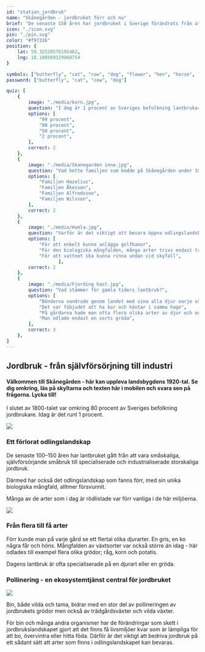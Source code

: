 ```yaml
---
id: "station_jordbruk"
name: "Skånegården - jordbruket förr och nu"
brief: "De senaste 150 åren har jordbruket i Sverige förändrats från att vara småskaligt och främst för att försörja familjen på bondgården, till att bli en industri som producerar mat till mängder av människor."
icon: "./icon.svg"
pin: "./pin.svg"
color: "#f97316"
position: {
    lat: 59.32528576195462,
    lng: 18.108509329960754
}

symbols: ["butterfly", "cat", "cow", "dog", "flower", "hen", "horse", "pig", "goat"]
password: ["butterfly", "cat", "cow", "dog"]

quiz: [
    {
        image: "./media/korn.jpg",
        question: "I dag är 1 procent av Sveriges befolkning lantbrukare, men hur många var det i slutet av 1800-talet?",
        options: [
            "99 procent",
            "80 procent",
            "50 procent",
            "2 procent",
        ],
        correct: 2
    },
    {
        image: "./media/Skanegarden inne.jpg",
        question: "Vad hette familjen som bodde på Skånegården under 1920-talet?",
        options: [
            "Familjen Hazelius",
            "Familjen Åkesson",
            "Familjen Alfredsson",
            "Familjen Nilsson",
        ],
        correct: 2
    },
    {
        image: "./media/Humla.jpg",
        question: "Varför är det viktigt att bevara öppna odlingslandskap?",
        options: [
            "För att enkelt kunna anlägga golfbanor",
            "För den biologiska mångfalden, många arter trivs endast trivs där",
            "För att vattnet ska kunna rinna undan vid skyfall",
                   ],
        correct: 2
    },
    {
        image: "./media/Fjording hast.jpg",
        question: "Vad stämmer för gamla tiders lantbruk?",
        options: [
            "Bönderna vandrade genom landet med sina alla djur varje vår",
            "Det var föbjudet att ha kor och hästar i samma hage",
            "På gårdarna hade man ofta flera olika arter av djur och odlade många sorters växter",
            "Man odlade endast en sorts gröda",
        ],
        correct: 3
    },
]
---
```


## Jordbruk - från självförsörjning till industri

#### Välkommen till Skånegården - här kan uppleva landsbygdens 1920-tal. Se dig omkring, läs på skyltarna och texten här i mobilen och svara sen på frågorna. Lycka till!

I slutet av 1800-talet var omkring 80 procent av Sveriges befolkning jordbrukare. Idag är det runt 1 procent. 


<img
     src="/stations/jordbruk/media/Skanegarden.jpg">
</img>

### Ett förlorat odlingslandskap

De senaste 100–150 åren har lantbruket gått från att vara småskaliga, självförsörjande småbruk till specialiserade och industrialiserade storskaliga jordbruk. 

Därmed har också det odlingslandskap som fanns förr, med sin unika biologiska mångfald, alltmer försvunnit. 

Många av de arter som i dag är rödlistade var förr vanliga i de här miljöerna.


<img
     src="/stations/jordbruk/media/Skanegarden gass.jpg">
</img>

### Från flera till få arter

Förr kunde man på varje gård se ett flertal olika djurarter. En gris, en ko några får och höns. Mångfalden av växtsorter var också större än idag - här odlades till exempel flera olika grödor; råg, korn och potatis. 

Dagens lantbruk är ofta specialiserade på en djurart eller en gröda. 


### Pollinering - en ekosystemtjänst central för jordbruket

<img
     src="/stations/jordbruk/media/Humla2.jpg">
</img>

Bin, både vilda och tama, bidrar med en stor del av pollineringen av jordbrukets grödor men också av trädgårdsväxter och vilda växter. 

För bin och många andra organismer har de förändringar som skett i jordbrukslandskapet gjort att det finns få livsmiljöer kvar som är lämpliga för att bo, övervintra eller hitta föda. Därför är det viktigt att bedriva jordbruk på ett sådant sätt att arter som finns i odlingslandskapet kan bevaras.
